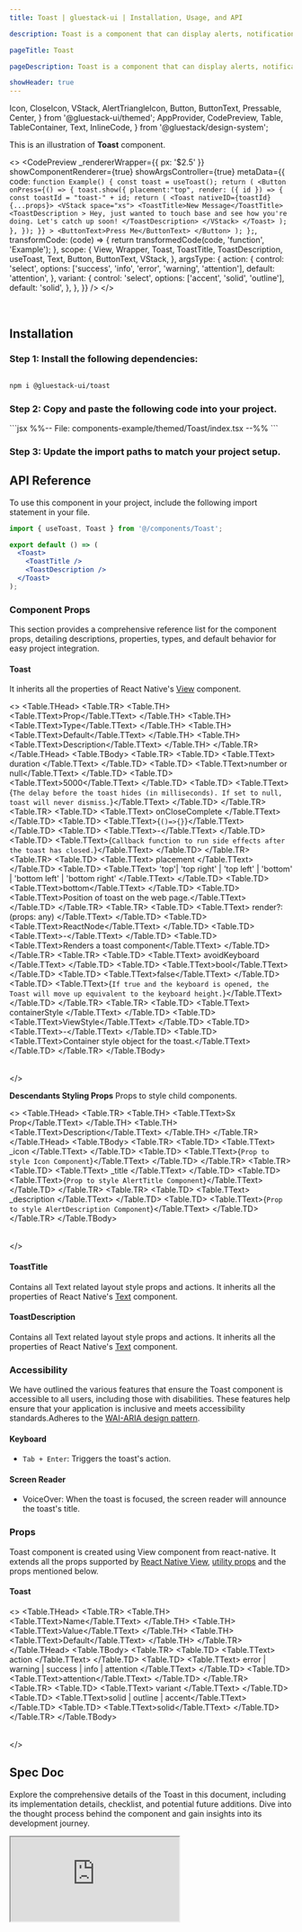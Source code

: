 ```yaml
---
title: Toast | gluestack-ui | Installation, Usage, and API

description: Toast is a component that can display alerts, notifications, or messages on top of an overlay layer. It is commonly used to inform users of important information or actions.

pageTitle: Toast

pageDescription: Toast is a component that can display alerts, notifications, or messages on top of an overlay layer. It is commonly used to inform users of important information or actions.

showHeader: true
---
```



<Meta title="with-gluestack-style/components/Feedback/Toast" />

  Icon,
  CloseIcon,
  VStack,
  AlertTriangleIcon,
  Button,
  ButtonText,
  Pressable,
  Center,
} from '@gluestack-ui/themed';
  AppProvider,
  CodePreview,
  Table,
  TableContainer,
  Text,
  InlineCode,
} from '@gluestack/design-system';



This is an illustration of **Toast** component.

<>
  <CodePreview
    _rendererWrapper={{ px: '$2.5' }}
    showComponentRenderer={true}
    showArgsController={true}
    metaData={{
      code: `
      function Example() {
          const toast = useToast();
          return (
            <Button
              onPress={() => {
                toast.show({
                  placement:"top",
                  render: ({ id }) => {
                    const toastId = "toast-" + id;
                    return (
                       <Toast nativeID={toastId} {...props}>
                       <VStack space="xs">
                        <ToastTitle>New Message</ToastTitle>
                        <ToastDescription >
                          Hey, just wanted to touch base and see how you're doing. Let's catch up soon!
                        </ToastDescription>
                         </VStack>
                      </Toast>
                    );
                  },
                });
              }}
            >
              <ButtonText>Press Me</ButtonText>
            </Button>
          );
        };
      `,
      transformCode: (code) => {
        return transformedCode(code, 'function', 'Example');
      },
      scope: {
        View,
        Wrapper,
        Toast,
        ToastTitle,
        ToastDescription,
        useToast,
        Text,
        Button,
        ButtonText,
        VStack,
      },
      argsType: {
        action: {
          control: 'select',
          options: ['success', 'info', 'error', 'warning', 'attention'],
          default: 'attention',
        },
        variant: {
          control: 'select',
          options: ['accent', 'solid', 'outline'],
          default: 'solid',
        },
      },
    }}
  />
</>

<br />

## Installation

### Step 1: Install the following dependencies:

```bash

npm i @gluestack-ui/toast

```

### Step 2: Copy and paste the following code into your project.

<CollapsibleCode>
```jsx 
  %%-- File: components-example/themed/Toast/index.tsx --%% 
```
</CollapsibleCode>

### Step 3: Update the import paths to match your project setup.

## API Reference

To use this component in your project, include the following import statement in your file.

```jsx
import { useToast, Toast } from '@/components/Toast';
```

```jsx
export default () => (
  <Toast>
    <ToastTitle />
    <ToastDescription />
  </Toast>
);
```

### Component Props

This section provides a comprehensive reference list for the component props, detailing descriptions, properties, types, and default behavior for easy project integration.

#### Toast

It inherits all the properties of React Native's [View](https://reactnative.dev/docs/view) component.

<>
  <TableContainer>
    <Table>
      <Table.THead>
        <Table.TR>
          <Table.TH>
            <Table.TText>Prop</Table.TText>
          </Table.TH>
          <Table.TH>
            <Table.TText>Type</Table.TText>
          </Table.TH>
          <Table.TH>
            <Table.TText>Default</Table.TText>
          </Table.TH>
          <Table.TH>
            <Table.TText>Description</Table.TText>
          </Table.TH>
        </Table.TR>
      </Table.THead>
      <Table.TBody>
        <Table.TR>
          <Table.TD>
            <Table.TText>
              <InlineCode>duration</InlineCode>
            </Table.TText>
          </Table.TD>
          <Table.TD>
            <Table.TText>number or null</Table.TText>
          </Table.TD>
          <Table.TD>
            <Table.TText>5000</Table.TText>
          </Table.TD>
          <Table.TD>
            <Table.TText>{`The delay before the toast hides (in milliseconds). If set to null, toast will never dismiss.`}</Table.TText>
          </Table.TD>
        </Table.TR>
        <Table.TR>
          <Table.TD>
            <Table.TText>
              <InlineCode>onCloseComplete</InlineCode>
            </Table.TText>
          </Table.TD>
          <Table.TD>
            <Table.TText>{`()=>{}`}</Table.TText>
          </Table.TD>
          <Table.TD>
            <Table.TText>-</Table.TText>
          </Table.TD>
          <Table.TD>
            <Table.TText>{`Callback function to run side effects after the toast has closed.`}</Table.TText>
          </Table.TD>
        </Table.TR>
        <Table.TR>
          <Table.TD>
            <Table.TText>
              <InlineCode>placement</InlineCode>
            </Table.TText>
          </Table.TD>
          <Table.TD>
            <Table.TText>
              'top'| 'top right' | 'top left' | 'bottom' | 'bottom left' |
              'bottom right'
            </Table.TText>
          </Table.TD>
          <Table.TD>
            <Table.TText>bottom</Table.TText>
          </Table.TD>
          <Table.TD>
            <Table.TText>Position of toast on the web page.</Table.TText>
          </Table.TD>
        </Table.TR>
        <Table.TR>
          <Table.TD>
            <Table.TText>
              <InlineCode>render?: (props: any)</InlineCode>
            </Table.TText>
          </Table.TD>
          <Table.TD>
            <Table.TText>ReactNode</Table.TText>
          </Table.TD>
          <Table.TD>
            <Table.TText>-</Table.TText>
          </Table.TD>
          <Table.TD>
            <Table.TText>Renders a toast component</Table.TText>
          </Table.TD>
        </Table.TR>
        <Table.TR>
          <Table.TD>
            <Table.TText>
              <InlineCode>avoidKeyboard</InlineCode>
            </Table.TText>
          </Table.TD>
          <Table.TD>
            <Table.TText>bool</Table.TText>
          </Table.TD>
          <Table.TD>
            <Table.TText>false</Table.TText>
          </Table.TD>
          <Table.TD>
            <Table.TText>{`If true and the keyboard is opened, the Toast will move up equivalent to the keyboard height.`}</Table.TText>
          </Table.TD>
        </Table.TR>
        <Table.TR>
          <Table.TD>
            <Table.TText>
              <InlineCode>containerStyle</InlineCode>
            </Table.TText>
          </Table.TD>
          <Table.TD>
            <Table.TText>ViewStyle</Table.TText>
          </Table.TD>
          <Table.TD>
            <Table.TText>-</Table.TText>
          </Table.TD>
          <Table.TD>
            <Table.TText>Container style object for the toast.</Table.TText>
          </Table.TD>
        </Table.TR>
      </Table.TBody>
    </Table>
  </TableContainer>
</>

**Descendants Styling Props**
Props to style child components.

<>
  <TableContainer>
    <Table>
      <Table.THead>
        <Table.TR>
          <Table.TH>
            <Table.TText>Sx Prop</Table.TText>
          </Table.TH>
          <Table.TH>
            <Table.TText>Description</Table.TText>
          </Table.TH>
        </Table.TR>
      </Table.THead>
      <Table.TBody>
        <Table.TR>
          <Table.TD>
            <Table.TText>
              <InlineCode>_icon</InlineCode>
            </Table.TText>
          </Table.TD>
          <Table.TD>
            <Table.TText>{`Prop to style Icon Component`}</Table.TText>
          </Table.TD>
        </Table.TR>
        <Table.TR>
          <Table.TD>
            <Table.TText>
              <InlineCode>_title</InlineCode>
            </Table.TText>
          </Table.TD>
          <Table.TD>
            <Table.TText>{`Prop to style AlertTitle Component`}</Table.TText>
          </Table.TD>
        </Table.TR>
        <Table.TR>
          <Table.TD>
            <Table.TText>
              <InlineCode>_description</InlineCode>
            </Table.TText>
          </Table.TD>
          <Table.TD>
            <Table.TText>{`Prop to style AlertDescription Component`}</Table.TText>
          </Table.TD>
        </Table.TR>
      </Table.TBody>
    </Table>
  </TableContainer>
</>

#### ToastTitle

Contains all Text related layout style props and actions.
It inherits all the properties of React Native's [Text](https://reactnative.dev/docs/text) component.

#### ToastDescription

Contains all Text related layout style props and actions.
It inherits all the properties of React Native's [Text](https://reactnative.dev/docs/text) component.

### Accessibility

We have outlined the various features that ensure the Toast component is accessible to all users, including those with disabilities. These features help ensure that your application is inclusive and meets accessibility standards.Adheres to the [WAI-ARIA design pattern](https://www.w3.org/WAI/ARIA/apg/patterns/alert/).

#### Keyboard

- `Tab + Enter`: Triggers the toast's action.

#### Screen Reader

- VoiceOver: When the toast is focused, the screen reader will announce the toast's title.

### Props

Toast component is created using View component from react-native. It extends all the props supported by [React Native View](https://reactnative.dev/docs/view#props), [utility props](/ui/docs/styling/utility-and-sx-props) and the props mentioned below.

#### Toast

<>
  <TableContainer>
    <Table>
      <Table.THead>
        <Table.TR>
          <Table.TH>
            <Table.TText>Name</Table.TText>
          </Table.TH>
          <Table.TH>
            <Table.TText>Value</Table.TText>
          </Table.TH>
          <Table.TH>
            <Table.TText>Default</Table.TText>
          </Table.TH>
        </Table.TR>
      </Table.THead>
      <Table.TBody>
        <Table.TR>
          <Table.TD>
            <Table.TText>
              <InlineCode>action</InlineCode>
            </Table.TText>
          </Table.TD>
          <Table.TD>
            <Table.TText>
              error | warning | success | info | attention
            </Table.TText>
          </Table.TD>
          <Table.TD>
            <Table.TText>attention</Table.TText>
          </Table.TD>
        </Table.TR>
        <Table.TR>
          <Table.TD>
            <Table.TText>
              <InlineCode>variant</InlineCode>
            </Table.TText>
          </Table.TD>
          <Table.TD>
            <Table.TText>solid | outline | accent</Table.TText>
          </Table.TD>
          <Table.TD>
            <Table.TText>solid</Table.TText>
          </Table.TD>
        </Table.TR>
      </Table.TBody>
    </Table>
  </TableContainer>
</>

## Spec Doc

Explore the comprehensive details of the Toast in this document, including its implementation details, checklist, and potential future additions. Dive into the thought process behind the component and gain insights into its development journey.

<iframe
  style={{
    borderRadius: '8px',
    border: ' 1px solid rgba(0, 0, 0, 0.1)',
    aspectRatio: 736 / 585,
  }}
  src="https://www.figma.com/embed?embed_host=share&url=https%3A%2F%2Fwww.figma.com%2Fproto%2FNcXOxqKbdnGsLQNex3H76u%2F%25C2%25A0%25F0%259F%2593%259Agluestack-UI-handbook%3Fpage-id%3D5970%253A25350%26type%3Ddesign%26node-id%3D5970-27266%26viewport%3D1512%252C28%252C0.07%26t%3D2DA6PiUKnE8lxs6Y-1%26scaling%3Dcontain%26starting-point-node-id%3D5970%253A27266%26mode%3Ddesign"
  allowFullScreen
/>

<!--

### Advanced

We provide in-depth information on how to customize and extend the component's functionality to meet your needs. Below, we describe how to modify the component to suit your requirements.

### Customizing the Toast

We have a function called `createToast` which can be used to create a custom toast component. This function takes in a configuration object which contains the styled components that you want to use for the Input. You can refer [gluestack.io/style](/style/docs/getting-started/styled) on how to use styled components.

#### Usage

Default styling of all these components can be found in the `components/core/toast` file. For reference, you can view the [source code](https://github.com/gluestack/gluestack-ui/blob/main/packages/themed/src/components/Toast) of the styled `Toast` components.

```jsx
// import the styles
import {
  Root,
  Title,
  Description,
} from 'components/core/toast/styled-components';

// import the createToast function
import { createToast, createToastHook } from '@gluestack-ui/toast';

// Understanding the API
const Toast = createToast({
  Root,
  Title,
  Description,
});

const useToast = createToastHook(Toast);

// Using the toast component
export default () => {
  const toast = useToast();
  return (
    <Button
      {...props}
      onPress={() => {
        toast.show({
          placement: placement,
          render: ({ id }) => {
              const toastId = "toast-" + id;
              return (
                <Toast nativeID={toastId}>
                <ToastTitle>Hello World Toast {id}</ToastTitle>
              </Toast>
            );
          },
        });
      }}
    >
      <ButtonText>Press Me</ButtonText>
    </Button>
  );
};
```
-->
